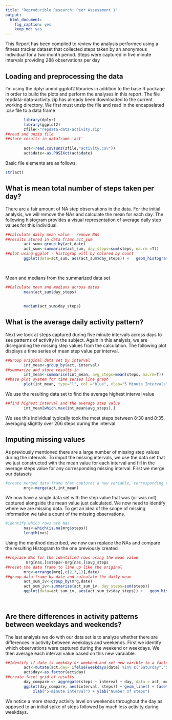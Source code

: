 ```yaml
---
title: "Reproducible Research: Peer Assessment 1"
output: 
  html_document:
    fig_caption: yes
    keep_md: yes
---
```

This Report has been compiled to review the analysis performed using a fitness tracker dataset that collected steps taken by an anonymous individual for a two month period.  Steps were captured in five minute intervals providing 288 observations per day

## Loading and preprocessing the data
I'm using the dplyr anmd ggplot2 libraries in addition to the base R package in order to build the plots and perform the analyses in this report.
The file repdata-data-activity.zip has already been downloaded to the current working directory.  We first must unzip the file and read in the encapselated .csv file to a data frame

```r
        library(dplyr)
        library(ggplot2)
        zfile<-"repdata-data-activity.zip"
##read and unzip file
##store results in dataframe 'act'        
        
        act<-read.csv(unz(zfile,"activity.csv"))
        act$date<-as.POSIXct(act$date)

```
Basic file elements are as follows:

```r
str(act)
```


## What is mean total number of steps taken per day?
There are a fair amount of NA step observations in the data.  For the initial analysis, we will remove the NAs and calculate the mean for each day.  The following histogram provides a visual representation of average daily step values for this individual.

```r
##calculate daily mean value - remove NAs
##results stored in data frams act_sum
        act_sum<-group_by(act,date)
        act_sum<-summarize(act_sum, day_steps=sum(steps, na.rm =T))
##plot using ggplot - histograp will by colored by count        
        ggplot(data=act_sum, aes(act_sum$day_steps)) +   geom_histogram(aes(y =..count..,fill=..count..), 
                                                                        col="red", 
                                                                        bins=40)+labs(title="Histogram of Daily Steps") +labs(x="Daily Steps", y="Frequency")


```

Mean and medians from the summarized data set

```r
##Calculate mean and medians across dates       
        mean(act_sum$day_steps)
        
        
        median(act_sum$day_steps)

```



## What is the average daily activity pattern?
Next we look at steps captured during five minute intervals across days to see patterns of activity in the subject.  Again in this analysis, we are disregarding the missing step values from the calculation.  The following plot displays a time series of mean step value per interval.
```r
##Group original data set by interval
        int_mean<-group_by(act, interval)
##summarize and store results in
        int_mean<-summarise(int_mean, avg_steps=mean(steps, na.rm=T))
##base plot system for time series line graph        
        plot(int_mean, type="l", col ="blue", xlab="5 Minute Intervals", ylab="Step Count",main="Average Interval Step Count")

```
We use the resulting data set to find the average highest interval value

```r
##find highest interval and the average step value        
        int_mean[which.max(int_mean$avg_steps),]

```

We see this individual typically took the most steps between 8:30 and 8:35, averaging slightly over 206 steps during the interval.


## Imputing missing values
As previously mentioned there are a large number of missing step values during the intervals.  To imput the missing intervals, we use the data set that we just constructed with the mean value for each interval and fill in the average steps value for any corresponding missing interval.
First we merge our datasets
```r
#create merged data frame that captures a new variable, corresponding to the mean for the interval        
        mrg<-merge(act,int_mean)

```

We now have a single data set with the step value that was (or was not) captured alongside the mean value just calculated.  We now need to identify where we are missing data.  To get an idea of the scope of missing information we take a count of the missing observations.
```r
#identify which rows are NAs        
        nas<-which(is.na(mrg$steps))
        length(nas)

```


Using the menthod described, we now can replace the NAs and compare the resulting Histogram to the one previously created

```r
##replace NAs for the identified rows using the mean value       
         mrg[nas,]$steps<-mrg[nas,]$avg_steps
##reset the data frame to line up like the original
        mrg<-arrange(mrg[,c(2,3,1)],date)
##group data frame by date and calculate the daily mean      
        act_sum_iv<-group_by(mrg,date)
        act_sum_iv<-summarize(act_sum_iv, day_steps=sum(steps))
        ggplot(data=act_sum_iv, aes(act_sum_iv$day_steps)) +   geom_histogram(aes(y =..count..,fill=..count..), 
                                                                        col="red", 
                                                                        bins=40)+labs(title="Histogram of Daily Steps") + labs(x="Daily Steps", y="Frequency")
```



## Are there differences in activity patterns between weekdays and weekends?
The last analysis we do with our data set is to analyze whether there are differences in activity between weekdays and weekends.  First we identify which observations were captured during the weekend or weekdays.  We then average each interval value based on this new varaiable.

```r
##Identify if date is weekday or weekend and set new varible to a factor        
        act<-mutate(act,day= ifelse(weekdays(date) %in% c("Saturday","Sunday"),"Weekend","Weekday"))
        act$day<-as.factor(act$day)
##create facet grid of results        
        day_compare <- aggregate(steps ~ interval + day, data = act, mean)
        ggplot(day_compare, aes(interval, steps)) + geom_line() + facet_grid(day ~ .) + 
            xlab("5-minute interval") + ylab("Number of steps")

```



We notice a more steady activity level on weekends throughout the day as opposed to an initial spike of steps followed by much less activity during weekdays.
